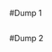 #Dump 1

```{r d1, code = readLines(knitr::purl(input = "01.Rmd", output = "knitr/01.R", documentation = 0)), eval = FALSE, tidy=TRUE, tidy.opts = list(blank = FALSE, width.cutoff = 55)}
```
#Dump 2

```{r d2, code = readLines(knitr::purl(input = "02.Rmd", output = "knitr/02.R", documentation = 0)), eval = FALSE, tidy=TRUE, tidy.opts = list(blank = FALSE, width.cutoff = 55)}
```

